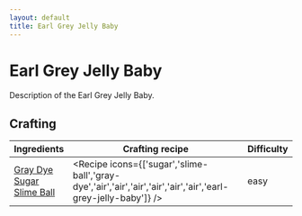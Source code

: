 ```yaml
---
layout: default
title: Earl Grey Jelly Baby
---
```



Earl Grey Jelly Baby
===================

Description of the Earl Grey Jelly Baby.

## Crafting

| Ingredients | Crafting recipe | Difficulty |
| ----------- | --------------- | ------------- |
| [Gray Dye](https://minecraft.wiki/w/Gray_Dye)<br/>[Sugar](https://minecraft.wiki/w/Sugar)<br/>[Slime Ball](https://minecraft.wiki/w/Slime_Ball) | <Recipe icons={['sugar','slime-ball','gray-dye','air','air','air','air','air','air','earl-grey-jelly-baby']} /> | easy |

